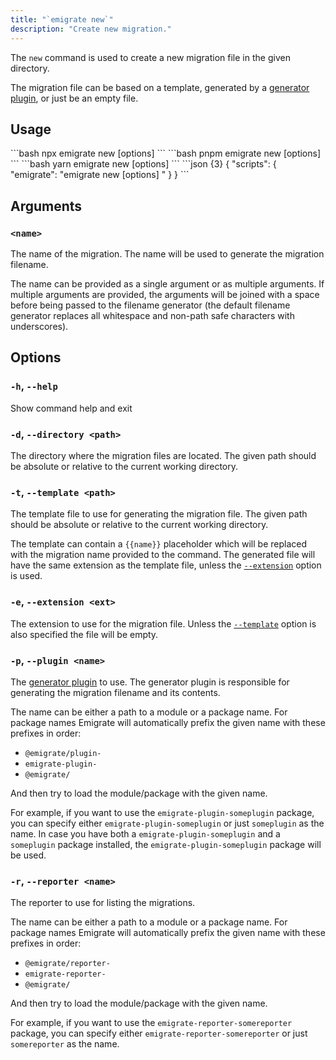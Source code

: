 ```yaml
---
title: "`emigrate new`"
description: "Create new migration."
---
```



The `new` command is used to create a new migration file in the given directory.

The migration file can be based on a template, generated by a [generator plugin](../../plugins/generators/), or just be an empty file.

## Usage

<Tabs>
  <TabItem label="npm">
    ```bash
    npx emigrate new [options] <name>
    ```
  </TabItem>
  <TabItem label="pnpm">
    ```bash
    pnpm emigrate new [options] <name>
    ```
  </TabItem>
  <TabItem label="yarn">
    ```bash
    yarn emigrate new [options] <name>
    ```
  </TabItem>
  <TabItem label="package.json">
    ```json {3}
    {
      "scripts": {
        "emigrate": "emigrate new [options] <name>"
      }
    }
    ```
  </TabItem>
</Tabs>

## Arguments

### `<name>`

The name of the migration. The name will be used to generate the migration filename.

The name can be provided as a single argument or as multiple arguments.
If multiple arguments are provided, the arguments will be joined with a space before being passed to the filename generator (the default filename generator replaces all whitespace and non-path safe characters with underscores).

## Options

### `-h`, `--help`

Show command help and exit

### `-d`, `--directory <path>`

The directory where the migration files are located. The given path should be absolute or relative to the current working directory.

### `-t`, `--template <path>`

The template file to use for generating the migration file. The given path should be absolute or relative to the current working directory.

The template can contain a `{{name}}` placeholder which will be replaced with the migration name provided to the command. The generated file will have the same extension as the template file, unless the [`--extension`](#e---extension-ext) option is used.

### `-e`, `--extension <ext>`

The extension to use for the migration file. Unless the [`--template`](#t---template-path) option is also specified the file will be empty.

### `-p`, `--plugin <name>`

The [generator plugin](../../plugins/generators/) to use. The generator plugin is responsible for generating the migration filename and its contents.

The name can be either a path to a module or a package name. For package names Emigrate will automatically prefix the given name with these prefixes in order:

- `@emigrate/plugin-`
- `emigrate-plugin-`
- `@emigrate/`

And then try to load the module/package with the given name.

For example, if you want to use the `emigrate-plugin-someplugin` package, you can specify either `emigrate-plugin-someplugin` or just `someplugin` as the name.
In case you have both a `emigrate-plugin-someplugin` and a `someplugin` package installed, the `emigrate-plugin-someplugin` package will be used.

### `-r`, `--reporter <name>`

The reporter to use for listing the migrations.

The name can be either a path to a module or a package name. For package names Emigrate will automatically prefix the given name with these prefixes in order:

- `@emigrate/reporter-`
- `emigrate-reporter-`
- `@emigrate/`

And then try to load the module/package with the given name.

For example, if you want to use the `emigrate-reporter-somereporter` package, you can specify either `emigrate-reporter-somereporter` or just `somereporter` as the name.

